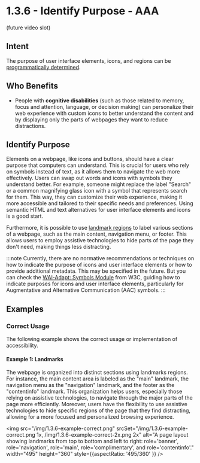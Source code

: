 # 1.3.6 - Identify Purpose - AAA

(future video slot)

## Intent

The purpose of user interface elements, icons, and regions can be [programmatically determined](/docs/wcag-documents/glossary-of-terms#programmatically-determined).

## Who Benefits

- People with **cognitive disabilities** (such as those related to memory, focus and attention, language, or decision making) can personalize their web experience with custom icons to better understand the content and by displaying only the parts of webpages they want to reduce distractions.

## Identify Purpose

Elements on a webpage, like icons and buttons, should have a clear purpose that computers can understand. This is crucial for users who rely on symbols instead of text, as it allows them to navigate the web more effectively. Users can swap out words and icons with symbols they understand better. For example, someone might replace the label "Search" or a common magnifying glass icon with a symbol that represents search for them. This way, they can customize their web experience, making it more accessible and tailored to their specific needs and preferences. Using semantic HTML and text alternatives for user interface elements and icons is a good start.

Furthermore, it is possible to use [landmark regions](/docs/wcag-documents/glossary-of-terms#landmark-region) to label various sections of a webpage, such as the main content, navigation menu, or footer. This allows users to employ assistive technologies to hide parts of the page they don't need, making things less distracting.

:::note
Currently, there are no normative recommendations or techniques on how to indicate the purpose of icons and user interface elements or how to provide additional metadata. This may be specified in the future. But you can check the [WAI-Adapt: Symbols Module](https://www.w3.org/TR/adapt-symbols/) from W3C, guiding how to indicate purposes for icons and user interface elements, particularly for Augmentative and Alternative Communication (AAC) symbols.
:::

## Examples

### Correct Usage

The following example shows the correct usage or implementation of accessibility.

#### Example 1: Landmarks

The webpage is organized into distinct sections using landmarks regions. For instance, the main content area is labeled as the "main" landmark, the navigation menu as the "navigation" landmark, and the footer as the "contentinfo" landmark. This organization helps users, especially those relying on assistive technologies, to navigate through the major parts of the page more efficiently. Moreover, users have the flexibility to use assistive technologies to hide specific regions of the page that they find distracting, allowing for a more focused and personalized browsing experience.

<img src="/img/1.3.6-example-correct.png" srcSet="/img/1.3.6-example-correct.png 1x, /img/1.3.6-example-correct-2x.png 2x" alt="A page layout showing landmarks from top to bottom and left to right: role='banner', role='navigation', role='main', role='complimentary', and role='contentinfo'." width="495" height="360" style={{aspectRatio: '495/360' }} />